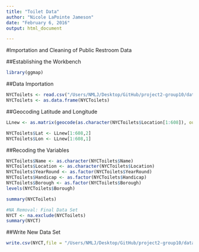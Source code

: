 ```yaml
---
title: "Toilet Data"
author: "Nicole LaPointe Jameson"
date: "February 6, 2016"
output: html_document

---
```

#Importation and Cleaning of Public Restroom Data

##Establishing the Workbench
```r
library(ggmap)
```

##Data Importation
```r
NYCToilets <- read.csv("/Users/NMLJ/Desktop/GitHub/project2-group10/data/NYCToilets.csv", header=TRUE)
NYCToilets <- as.data.frame(NYCToilets)
```

##Geocoding Latitude and Longitude
```r
LLnew <- as.matrix(geocode(as.character(NYCToilets$Location[1:608]), output = c("latlon"),source = c("google", "dsk")))

NYCToilets$Lat <- LLnew[1:608,2]
NYCToilets$Lon <- LLnew[1:608,1]
```

##Recoding the Variables
```r
NYCToilets$Name <- as.character(NYCToilets$Name)
NYCToilets$Location <- as.character(NYCToilets$Location)
NYCToilets$YearRound <- as.factor(NYCToilets$YearRound)
NYCToilets$Handicap <- as.factor(NYCToilets$Handicap)
NYCToilets$Borough <- as.factor(NYCToilets$Borough)
levels(NYCToilets$Borough)

summary(NYCToilets)

#NA Removal: Final Data Set
NYCT <- na.exclude(NYCToilets) 
summary(NYCT)
```

##Write New Data Set
```r
write.csv(NYCT,file = "/Users/NMLJ/Desktop/GitHub/project2-group10/data/NYCT.csv")
```
